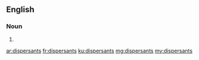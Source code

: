 ==English==

===Noun===
{{head|en|plural}}

# {{plural of|dispersant|lang=en}}

[[ar:dispersants]]
[[fr:dispersants]]
[[ku:dispersants]]
[[mg:dispersants]]
[[my:dispersants]]
